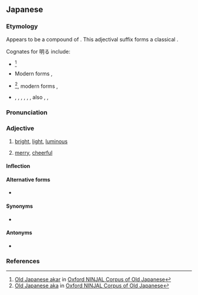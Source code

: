 ==Japanese==
{{ja-kanjitab|あか}}

===Etymology===
Appears to be a compound of {{w|Classical Japanese}} {{com|ja|明る|tr1=akaru|t1=to brighten|し|tr2=shi|t2=adjectival suffix}}. This adjectival suffix forms a classical {{m|ja|ク活用|tr=ku-katsuyō|t=ku-adjective}}.

Cognates for 明る include:

* {{inh|ja|ojp|明る|akar-|t=to brighten, to redden}}<ref>[https://oncoj.orinst.ox.ac.uk/cgi-bin/oncoj_dictionary.sh?search=L030012 Old Japanese akar] in [https://oncoj.ninjal.ac.jp/ Oxford NINJAL Corpus of Old Japanese]</ref>

* Modern forms {{m|ja|明かす|tr=akasu|t=to reveal, to pass through the night}}, {{m|ja|明ける|tr=akeru|t=to dawn}}

* {{der|ja|ojp|赤|aka|t=red}}<ref>[https://oncoj.orinst.ox.ac.uk/cgi-bin/oncoj_dictionary.sh?search=L007016 Old Japanese aka] in [https://oncoj.ninjal.ac.jp/ Oxford NINJAL Corpus of Old Japanese]</ref>, modern forms {{m|ja|赤|tr=aka|t=red, noun}}, {{m|ja|赤い|tr=akai|t=red, adjective}}

* {{cog|jpx-pro|*aka}}, {{cog|jpx-ryu-pro|*aka}}, {{cog|xug|赤|tr=hakā}}, {{cog|mvi|赤|tr=aka}}, {{cog|ryn|赤|tr=aka}}, {{cog|ryu|赤|tr=aka}}, also {{cog|ryu|赤さん|tr=akasan}}, {{cog|rys|赤|tr=aka}}, {{cog|yoi|赤|tr=aga}}

===Pronunciation===
{{ja-pron|あかるい}}
{{ja-ojad}}

===Adjective===
{{ja-adj|infl=i|あかるい}}

# [[bright]], [[light]], [[luminous]]
#: {{ja-usex|'''明るい''' 日差し が あたり を 照らして いた。|'''あかるい''' ひざし が あたり を てらして いた。|The '''bright''' sunshine illuminated the area.}}
# [[merry]], [[cheerful]]
#: {{ja-usex|電%話 の 向こう から '''明るい''' 声 が 返って きた。|でん%わ の むこう から '''あかるい''' こえ が かえって きた。|A '''cheerful''' voice answered the phone.}}

====Inflection====
{{ja-i|あかる}}

====Alternative forms====
* {{ja-r|明い|あかるい}}

====Synonyms====
* {{ja-r|鮮%明|せん%めい}}

====Antonyms====
* {{sense|bright}} {{ja-r|暗い|くらい}}

===References===
<references/>